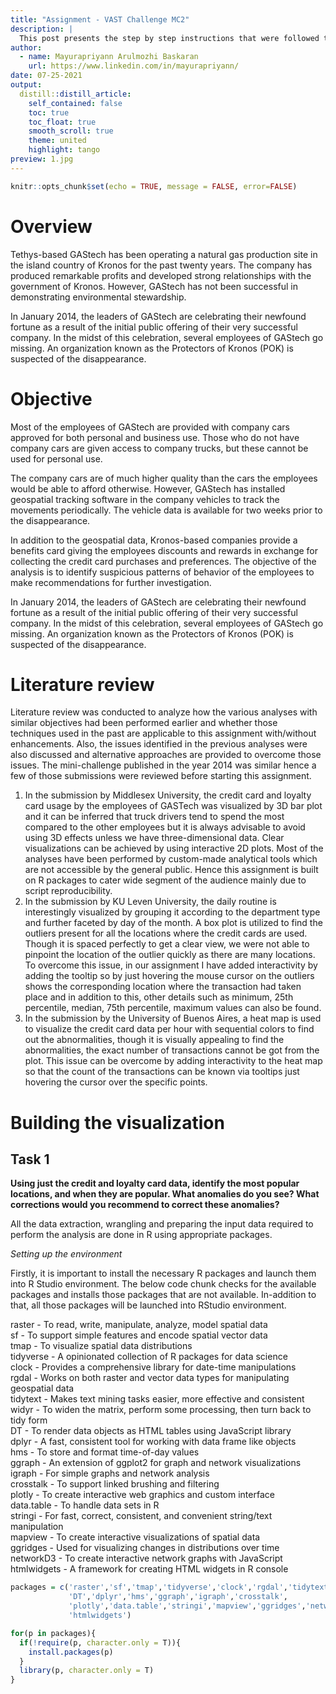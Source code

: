 ```yaml
---
title: "Assignment - VAST Challenge MC2"
description: |
  This post presents the step by step instructions that were followed to identify which GASTech employess made which purchases and identify suspicious patterns of behavior using visual analytic techniques.
author:
  - name: Mayurapriyann Arulmozhi Baskaran
    url: https://www.linkedin.com/in/mayurapriyann/
date: 07-25-2021
output:
  distill::distill_article:
    self_contained: false
    toc: true
    toc_float: true
    smooth_scroll: true
    theme: united
    highlight: tango
preview: 1.jpg
---
```



```r
knitr::opts_chunk$set(echo = TRUE, message = FALSE, error=FALSE)
```

# Overview

Tethys-based GAStech has been operating a natural gas production site in the island country of Kronos for the past twenty years. The company has produced remarkable profits and developed strong relationships with the government of Kronos. However, GAStech has not been successful in demonstrating environmental stewardship.

In January 2014, the leaders of GAStech are celebrating their newfound fortune as a result of the initial public offering of their very successful company. In the midst of this celebration, several employees of GAStech go missing. An organization known as the Protectors of Kronos (POK) is suspected of the disappearance.

# Objective

Most of the employees of GAStech are provided with company cars approved for both personal and business use. Those who do not have company cars are given access to company trucks, but these cannot be used for personal use. 

The company cars are of much higher quality than the cars the employees would be able to afford otherwise. However, GAStech has installed geospatial tracking software in the company vehicles to track the movements periodically. The vehicle data is available for two weeks prior to the disappearance. 

In addition to the geospatial data, Kronos-based companies provide a benefits card giving the employees discounts and rewards in exchange for collecting the credit card purchases and preferences. The objective of the analysis is to identify suspicious patterns of behavior of the employees to make recommendations for further investigation.

In January 2014, the leaders of GAStech are celebrating their newfound fortune as a result of the initial public offering of their very successful company. In the midst of this celebration, several employees of GAStech go missing. An organization known as the Protectors of Kronos (POK) is suspected of the disappearance.

# Literature review

Literature review was conducted to analyze how the various analyses with similar objectives had been performed earlier and whether those techniques used in the past are applicable to this assignment with/without enhancements.  Also, the issues identified in the previous analyses were also discussed and alternative approaches are provided to overcome those issues. The mini-challenge published in the year 2014 was similar hence a few of those submissions were reviewed before starting this assignment.

1. In the submission by Middlesex University, the credit card and loyalty card usage by the employees of GASTech was visualized by 3D bar plot and it can be inferred that truck drivers tend to spend the most compared to the other employees but it is always advisable to avoid using 3D effects unless we have three-dimensional data. Clear visualizations can be achieved by using interactive 2D plots. Most of the analyses have been performed by custom-made analytical tools which are not accessible by the general public. Hence this assignment is built on R packages to cater wide segment of the audience mainly due to script reproducibility.
2. In the submission by KU Leven University, the daily routine is interestingly visualized by grouping it according to the department type and further faceted by day of the month. A box plot is utilized to find the outliers present for all the locations where the credit cards are used. Though it is spaced perfectly to get a clear view, we were not able to pinpoint the location of the outlier quickly as there are many locations. To overcome this issue, in our assignment I have added interactivity by adding the tooltip so by just hovering the mouse cursor on the outliers shows the corresponding location where the transaction had taken place and in addition to this, other details such as minimum, 25th percentile, median, 75th percentile, maximum values can also be found.
3. In the submission by the University of Buenos Aires,  a heat map is used to visualize the credit card data per hour with sequential colors to find out the abnormalities, though it is visually appealing to find the abnormalities, the exact number of transactions cannot be got from the plot. This issue can be overcome by adding interactivity to the heat map so that the count of the transactions can be known via tooltips just hovering the cursor over the specific points.

# Building the visualization

## Task 1
**Using just the credit and loyalty card data, identify the most popular locations, and when they are popular. What anomalies do you see? What corrections would you recommend to correct these anomalies?**

All the data extraction, wrangling and preparing the input data required to perform the analysis are done in R using appropriate packages.

*Setting up the environment*

Firstly, it is important to install the necessary R packages and launch them into R Studio environment. The below code chunk checks for the available packages and installs those packages that are not available. In-addition to that, all those packages will be launched into RStudio environment.

raster - To read, write, manipulate, analyze, model spatial data <br>
sf - To support simple features and encode spatial vector data <br>
tmap - To visualize spatial data distributions <br>
tidyverse - A opinionated collection of R packages for data science <br>
clock - Provides a comprehensive library for date-time manipulations <br>
rgdal - Works on both raster and vector data types for manipulating geospatial data <br>
tidytext - Makes text mining tasks easier, more effective and consistent <br>
widyr - To widen the matrix, perform some processing, then turn back to tidy form <br>
DT - To render data objects as HTML tables using JavaScript library <br>
dplyr - A fast, consistent tool for working with data frame like objects <br>
hms - To store and format time-of-day values <br>
ggraph - An extension of ggplot2 for graph and network visualizations<br>
igraph - For simple graphs and network analysis <br>
crosstalk - To support linked brushing and filtering <br>
plotly - To create interactive web graphics and custom interface <br>
data.table - To handle data sets in R <br>
stringi - For fast, correct, consistent, and convenient string/text manipulation <br>
mapview - To create interactive visualizations of spatial data <br>
ggridges - Used for visualizing changes in distributions over time <br>
networkD3 - To create interactive network graphs with JavaScript <br>
htmlwidgets - A framework for creating HTML widgets in R console <br>

```r
packages = c('raster','sf','tmap','tidyverse','clock','rgdal','tidytext','widyr',
             'DT','dplyr','hms','ggraph','igraph','crosstalk',
             'plotly','data.table','stringi','mapview','ggridges','networkD3',
             'htmlwidgets')

for(p in packages){
  if(!require(p, character.only = T)){
    install.packages(p)
  }
  library(p, character.only = T)
}
```


